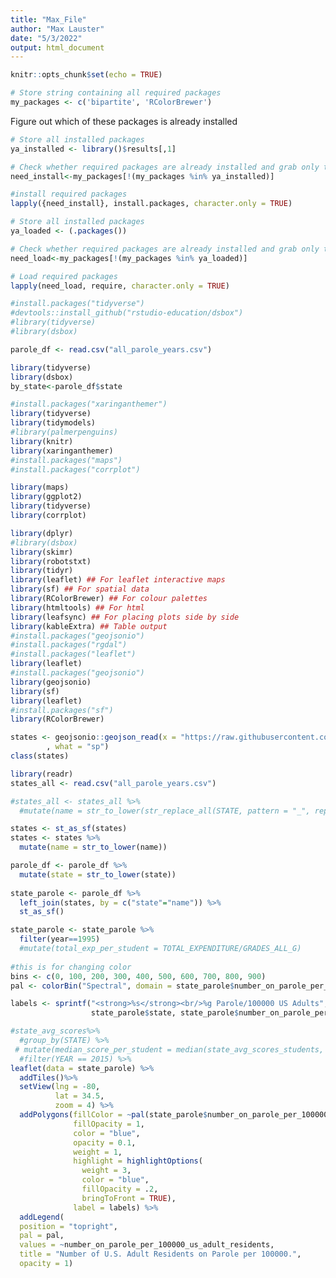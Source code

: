 ```yaml
---
title: "Max_File"
author: "Max Lauster"
date: "5/3/2022"
output: html_document
---
```


```r
knitr::opts_chunk$set(echo = TRUE)

# Store string containing all required packages
my_packages <- c('bipartite', 'RColorBrewer')

```

Figure out which of these packages is already installed
``` r
# Store all installed packages
ya_installed <- library()$results[,1]

# Check whether required packages are already installed and grab only those that still need installation
need_install<-my_packages[!(my_packages %in% ya_installed)]

#install required packages
lapply({need_install}, install.packages, character.only = TRUE)

```

``` r
# Store all installed packages
ya_loaded <- (.packages())

# Check whether required packages are already installed and grab only those that still need installation
need_load<-my_packages[!(my_packages %in% ya_loaded)]

# Load required packages
lapply(need_load, require, character.only = TRUE)
```
```r
#install.packages("tidyverse")
#devtools::install_github("rstudio-education/dsbox")
#library(tidyverse)
#library(dsbox)
```

```r
parole_df <- read.csv("all_parole_years.csv")

```


```r
library(tidyverse)
library(dsbox)
by_state<-parole_df$state


```

```r
#install.packages("xaringanthemer")
library(tidyverse)
library(tidymodels)
#library(palmerpenguins)
library(knitr)
library(xaringanthemer)
#install.packages("maps")
#install.packages("corrplot")

library(maps)
library(ggplot2)
library(tidyverse)
library(corrplot)

library(dplyr)
#library(dsbox)
library(skimr)
library(robotstxt)
library(tidyr) 
library(leaflet) ## For leaflet interactive maps
library(sf) ## For spatial data
library(RColorBrewer) ## For colour palettes
library(htmltools) ## For html
library(leafsync) ## For placing plots side by side
library(kableExtra) ## Table output
#install.packages("geojsonio")
#install.packages("rgdal")
#install.packages("leaflet")
library(leaflet)
#install.packages("geojsonio")
library(geojsonio)
library(sf)
library(leaflet)
#install.packages("sf")
library(RColorBrewer)
```

```r
states <- geojsonio::geojson_read(x = "https://raw.githubusercontent.com/PublicaMundi/MappingAPI/master/data/geojson/us-states.json"
        , what = "sp")
class(states)

library(readr)
states_all <- read.csv("all_parole_years.csv")
```


```r
#states_all <- states_all %>%
  #mutate(name = str_to_lower(str_replace_all(STATE, pattern = "_", replacement = " ")))

states <- st_as_sf(states)
states <- states %>%
  mutate(name = str_to_lower(name))

parole_df <- parole_df %>%
  mutate(state = str_to_lower(state))
  
state_parole <- parole_df %>%
  left_join(states, by = c("state"="name")) %>%
  st_as_sf()

state_parole <- state_parole %>%
  filter(year==1995)
  #mutate(total_exp_per_student = TOTAL_EXPENDITURE/GRADES_ALL_G)
  
#this is for changing color 
bins <- c(0, 100, 200, 300, 400, 500, 600, 700, 800, 900)
pal <- colorBin("Spectral", domain = state_parole$number_on_parole_per_100000_us_adult_residents, bins = bins)

```

```r
labels <- sprintf("<strong>%s</strong><br/>%g Parole/100000 US Adults",
                  state_parole$state, state_parole$number_on_parole_per_100000_us_adult_residents) %>% lapply(htmltools::HTML)

```

```r
#state_avg_scores%>%
  #group_by(STATE) %>%
 # mutate(median_score_per_student = median(state_avg_scores_students, na.rm = TRUE)) %>%
  #filter(YEAR == 2015) %>%
leaflet(data = state_parole) %>%
  addTiles()%>%
  setView(lng = -80,
          lat = 34.5,
          zoom = 4) %>%
  addPolygons(fillColor = ~pal(state_parole$number_on_parole_per_100000_us_adult_residents),
              fillOpacity = 1,
              color = "blue",
              opacity = 0.1,
              weight = 1,
              highlight = highlightOptions(
                weight = 3,
                color = "blue",
                fillOpacity = .2,
                bringToFront = TRUE),
              label = labels) %>%
  addLegend(
  position = "topright",
  pal = pal,
  values = ~number_on_parole_per_100000_us_adult_residents,
  title = "Number of U.S. Adult Residents on Parole per 100000.",
  opacity = 1)

```

